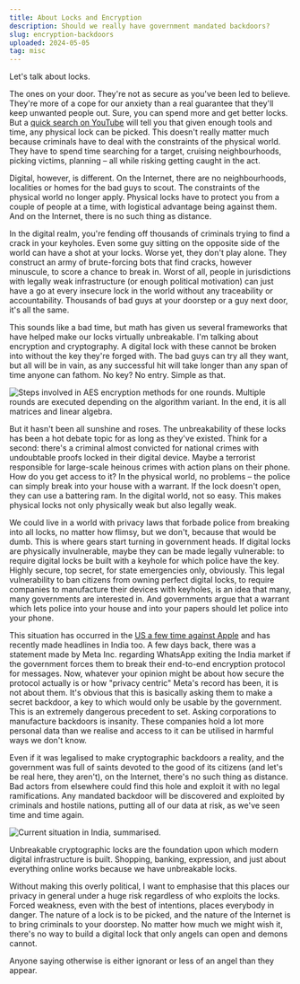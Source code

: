 ```yaml
---
title: About Locks and Encryption
description: Should we really have government mandated backdoors?
slug: encryption-backdoors
uploaded: 2024-05-05
tag: misc
---
```


Let's talk about locks.

The ones on your door. They're not as secure as you've been led to believe. They're more of a cope for our anxiety than a real guarantee that they'll keep unwanted people out. Sure, you can spend more and get better locks. But a [quick search on YouTube](https://www.youtube.com/@lockpickinglawyer) will tell you that given enough tools and time, any physical lock can be picked. This doesn't really matter much because criminals have to deal with the constraints of the physical world. They have to spend time searching for a target, cruising neighbourhoods, picking victims, planning – all while risking getting caught in the act.

Digital, however, is different. On the Internet, there are no neighbourhoods, localities or homes for the bad guys to scout. The constraints of the physical world no longer apply. Physical locks have to protect you from a couple of people at a time, with logistical advantage being against them.
And on the Internet, there is no such thing as distance.

In the digital realm, you're fending off thousands of criminals trying to find a crack in your keyholes. Even some guy sitting on the opposite side of the world can have a shot at your locks. Worse yet, they don't play alone. They construct an army of brute-forcing bots that find cracks, however minuscule, to score a chance to break in. Worst of all, people in jurisdictions with legally weak infrastructure (or enough political motivation) can just have a go at every insecure lock in the world without any traceability or accountability. Thousands of bad guys at your doorstep or a guy next door, it's all the same.

<Tweet
  id='1722024476379152706'
  caption='Bots online exist in millions for malicious activity. Honeypot is a method to deter spam bots by using input fields that are invisible to humans but can be detected by the bots.'
/>

This sounds like a bad time, but math has given us several frameworks that have helped make our locks virtually unbreakable. I'm talking about encryption and cryptography. A digital lock with these cannot be broken into without the key they're forged with. The bad guys can try all they want, but all will be in vain, as any successful hit will take longer than any span of time anyone can fathom. No key? No entry. Simple as that.

<Image
  src='/images/posts/locks/AES.png'
  alt='Steps involved in AES encryption methods for one rounds. Multiple rounds are executed depending on the algorithm variant. In the end, it is all matrices and linear algebra.'
  width={1920}
  height={1080}
  quality={100}
/>

But it hasn't been all sunshine and roses. The unbreakability of these locks has been a hot debate topic for as long as they've existed. Think for a second: there's a criminal almost convicted for national crimes with undoubtable proofs locked in their digital device. Maybe a terrorist responsible for large-scale heinous crimes with action plans on their phone. How do you get access to it? In the physical world, no problems – the police can simply break into your house with a warrant. If the lock doesn't open, they can use a battering ram. In the digital world, not so easy. This makes physical locks not only physically weak but also legally weak.

We could live in a world with privacy laws that forbade police from breaking into all locks, no matter how flimsy, but we don't, because that would be dumb. This is where gears start turning in government heads. If digital locks are physically invulnerable, maybe they can be made legally vulnerable: to require digital locks be built with a keyhole for which police have the key. Highly secure, top secret, for state emergencies only, obviously. This legal vulnerability to ban citizens from owning perfect digital locks, to require companies to manufacture their devices with keyholes, is an idea that many, many governments are interested in. And governments argue that a warrant which lets police into your house and into your papers should let police into your phone.

This situation has occurred in the [US a few time against Apple](https://en.wikipedia.org/wiki/Apple%E2%80%93FBI_encryption_dispute) and has recently made headlines in India too. A few days back, there was a statement made by Meta Inc. regarding WhatsApp exiting the India market if the government forces them to break their end-to-end encryption protocol for messages. Now, whatever your opinion might be about how secure the protocol actually is or how "privacy centric" Meta's record has been, it is not about them. It's obvious that this is basically asking them to make a secret backdoor, a key to which would only be usable by the government. This is an extremely dangerous precedent to set. Asking corporations to manufacture backdoors is insanity. These companies hold a lot more personal data than we realise and access to it can be utilised in harmful ways we don't know.

<Tweet
  id='1783692205166879167'
  caption='Whatsapp by Meta Inc. threatens to exit India if it is forced to break message encryption.'
/>

Even if it was legalised to make cryptographic backdoors a reality, and the government was full of saints devoted to the good of its citizens (and let's be real here, they aren't), on the Internet, there's no such thing as distance. Bad actors from elsewhere could find this hole and exploit it with no legal ramifications. Any mandated backdoor will be discovered and exploited by criminals and hostile nations, putting all of our data at risk, as we've seen time and time again.

<Image
  src='/images/posts/locks/table.jpeg'
  alt='Current situation in India, summarised.'
  width={1280}
  height={720}
  quality={100}
/>

Unbreakable cryptographic locks are the foundation upon which modern digital infrastructure is built. Shopping, banking, expression, and just about everything online works because we have unbreakable locks.

Without making this overly political, I want to emphasise that this places our privacy in general under a huge risk regardless of who exploits the locks. Forced weakness, even with the best of intentions, places everybody in danger. The nature of a lock is to be picked, and the nature of the Internet is to bring criminals to your doorstep. No matter how much we might wish it, there's no way to build a digital lock that only angels can open and demons cannot.

Anyone saying otherwise is either ignorant or less of an angel than they appear.

